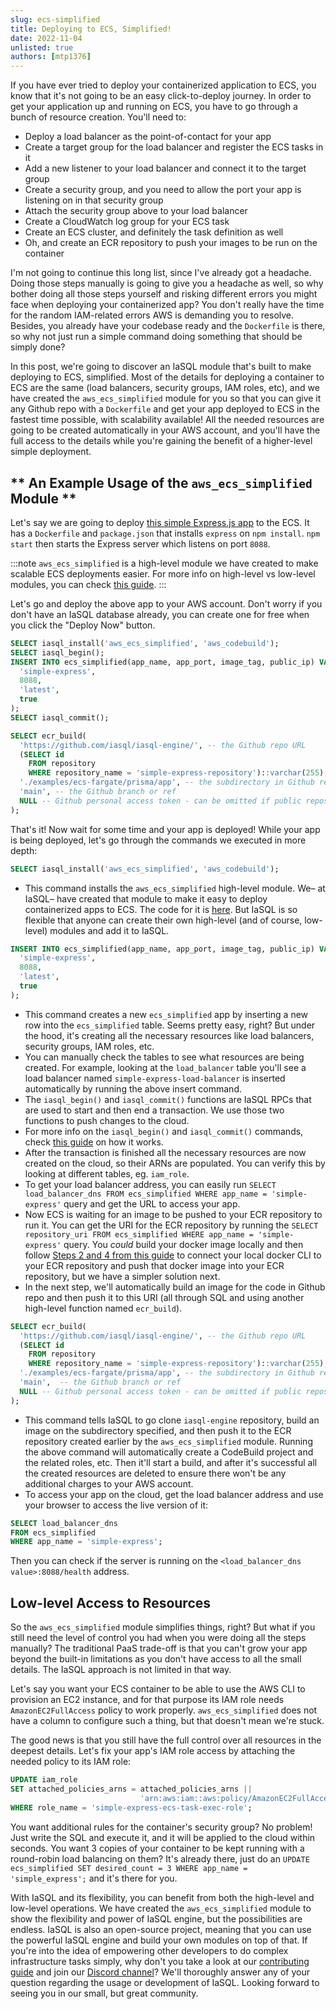 ```yaml
---
slug: ecs-simplified
title: Deploying to ECS, Simplified!
date: 2022-11-04
unlisted: true
authors: [mtp1376]
---
```

If you have ever tried to deploy your containerized application to ECS, you know that it's not going to be an easy click-to-deploy journey. In order to get your application up and running on ECS, you have to go through a bunch of resource creation. You'll need to:
- Deploy a load balancer as the point-of-contact for your app
- Create a target group for the load balancer and register the ECS tasks in it
- Add a new listener to your load balancer and connect it to the target group
- Create a security group, and you need to allow the port your app is listening on in that security group
- Attach the security group above to your load balancer
- Create a CloudWatch log group for your ECS task
- Create an ECS cluster, and definitely the task definition as well
- Oh, and create an ECR repository to push your images to be run on the container

I'm not going to continue this long list, since I've already got a headache. Doing those steps manually is going to give you a headache as well, so why bother doing all those steps yourself and risking different errors you might face when deploying your containerized app? You don't really have the time for the random IAM-related errors AWS is demanding you to resolve. Besides, you already have your codebase ready and the `Dockerfile` is there, so why not just run a simple command doing something that should be simply done?

In this post, we're going to discover an IaSQL module that's built to make deploying to ECS, simplified. Most of the details for deploying a container to ECS are the same (load balancers, security groups, IAM roles, etc), and we have created the `aws_ecs_simplified` module for you so that you can give it any Github repo with a `Dockerfile` and get your app deployed to ECS in the fastest time possible, with scalability available! All the needed resources are going to be created automatically in your AWS account, and you'll have the full access to the details while you're gaining the benefit of a higher-level simple deployment.

## ** An Example Usage of the `aws_ecs_simplified` Module **

Let's say we are going to deploy [this simple Express.js app](https://github.com/iasql/iasql-engine/tree/main/examples/ecs-fargate/prisma/app) to the ECS. It has a `Dockerfile` and `package.json` that installs `express` on `npm install`. `npm start` then starts the Express server which listens on port `8088`.

:::note
`aws_ecs_simplified` is a high-level module we have created to make scalable ECS deployments easier. For more info on high-level vs low-level modules, you can check [this guide](https://iasql.com/docs/low-level-vs-high-level/).
:::

Let's go and deploy the above app to your AWS account. Don't worry if you don't have an IaSQL database already, you can create one for free when you click the "Deploy Now" button.
```sql title="Deploy a simple Express.js app from a Github repository to ECS" showLineNumbers TheButton="Deploy Now"
SELECT iasql_install('aws_ecs_simplified', 'aws_codebuild');
SELECT iasql_begin();
INSERT INTO ecs_simplified(app_name, app_port, image_tag, public_ip) VALUES(
  'simple-express',
  8088,
  'latest',
  true
);
SELECT iasql_commit();

SELECT ecr_build(
  'https://github.com/iasql/iasql-engine/', -- the Github repo URL
  (SELECT id
    FROM repository
    WHERE repository_name = 'simple-express-repository')::varchar(255), -- ECR repo for the image to be pushed
  './examples/ecs-fargate/prisma/app', -- the subdirectory in Github repo
  'main', -- the Github branch or ref
  NULL -- Github personal access token - can be omitted if public repository
);
```
That's it! Now wait for some time and your app is deployed! While your app is being deployed, let's go through the commands we executed in more depth:
```sql
SELECT iasql_install('aws_ecs_simplified', 'aws_codebuild');
```
- This command installs the `aws_ecs_simplified` high-level module. We– at IaSQL– have created that module to make it easy to deploy containerized apps to ECS. The code for it is [here](https://github.com/iasql/iasql-engine/blob/v0.0.22/src/modules/0.0.23/aws_ecs_simplified/sql/after_install.sql). But IaSQL is so flexible that anyone can create their own high-level (and of course, low-level) modules and add it to IaSQL.
```sql
INSERT INTO ecs_simplified(app_name, app_port, image_tag, public_ip) VALUES(
  'simple-express',
  8088,
  'latest',
  true
);
```
- This command creates a new `ecs_simplified` app by inserting a new row into the `ecs_simplified` table. Seems pretty easy, right? But under the hood, it's creating all the necessary resources like load balancers, security groups, IAM roles, etc.
- You can manually check the tables to see what resources are being created. For example, looking at the `load_balancer` table you'll see a load balancer named `simple-express-load-balancer` is inserted automatically by running the above insert command.
- The `iasql_begin()` and `iasql_commit()` functions are IaSQL RPCs that are used to start and then end a transaction. We use those two functions to push changes to the cloud.
- For more info on the `iasql_begin()` and `iasql_commit()` commands, check [this guide](https://iasql.com/docs/transaction/) on how it works.
- After the transaction is finished all the necessary resources are now created on the cloud, so their ARNs are populated. You can verify this by looking at different tables, eg. `iam_role`.
- To get your load balancer address, you can easily run `SELECT load_balancer_dns FROM ecs_simplified WHERE app_name = 'simple-express'` query and get the URL to access your app.
- Now ECS is waiting for an image to be pushed to your ECR repository to run it. You can get the URI for the ECR repository by running the `SELECT repository_uri FROM ecs_simplified WHERE app_name = 'simple-express'` query.  You *could* build your docker image locally and then follow [Steps 2 and 4 from this guide](https://docs.aws.amazon.com/AmazonECR/latest/userguide/getting-started-cli.html) to connect your local docker CLI to your ECR repository and push that docker image into your ECR repository, but we have a simpler solution next.
- In the next step, we'll automatically build an image for the code in Github repo and then push it to this URI (all through SQL and using another high-level function named `ecr_build`).
```sql
SELECT ecr_build(
  'https://github.com/iasql/iasql-engine/', -- the Github repo URL
  (SELECT id
    FROM repository
    WHERE repository_name = 'simple-express-repository')::varchar(255), -- ECR repo for the image to be pushed
  './examples/ecs-fargate/prisma/app', -- the subdirectory in Github repo
  'main',  -- the Github branch or ref
  NULL -- Github personal access token - can be omitted if public repository
);
```
- This command tells IaSQL to go clone `iasql-engine` repository, build an image on the subdirectory specified, and then push it to the ECR repository created earlier by the `aws_ecs_simplified` module. Running the above command will automatically create a CodeBuild project and the related roles, etc. Then it'll start a build, and after it's successful all the created resources are deleted to ensure there won't be any additional charges to your AWS account.
- To access your app on the cloud, get the load balancer address and use your browser to access the live version of it:
```sql
SELECT load_balancer_dns
FROM ecs_simplified
WHERE app_name = 'simple-express';
```
Then you can check if the server is running on the `<load_balancer_dns value>:8088/health` address.

## Low-level Access to Resources

So the `aws_ecs_simplified` module simplifies things, right? But what if you still need the level of control you had when you were doing all the steps manually? The traditional PaaS trade-off is that you can't grow your app beyond the built-in limitations as you don't have access to all the small details. The IaSQL approach is not limited in that way.

Let's say you want your ECS container to be able to use the AWS CLI to provision an EC2 instance, and for that purpose its IAM role needs `AmazonEC2FullAccess` policy to work properly. `aws_ecs_simplified` does not have a column to configure such a thing, but that doesn't mean we're stuck.

The good news is that you still have the full control over all resources in the deepest details. Let's fix your app's IAM role access by attaching the needed policy to its IAM role:
```sql
UPDATE iam_role
SET attached_policies_arns = attached_policies_arns ||
                             'arn:aws:iam::aws:policy/AmazonEC2FullAccess' -- attached_policies_arns is of text[] type
WHERE role_name = 'simple-express-ecs-task-exec-role';

```

You want additional rules for the container's security group? No problem! Just write the SQL and execute it, and it will be applied to the cloud within seconds. You want 3 copies of your container to be kept running with a round-robin load balancing on them? It's already there, just do an `UPDATE ecs_simplified SET desired_count = 3 WHERE app_name = 'simple_express';` and it's there for you.

With IaSQL and its flexibility, you can benefit from both the high-level and low-level operations. We have created the `aws_ecs_simplified` module to show the flexibility and power of IaSQL engine, but the possibilities are endless. IaSQL is also an open-source project, meaning that you can use the powerful IaSQL engine and build your own modules on top of that. If you're into the idea of empowering other developers to do complex infrastructure tasks simply, why don't you take a look at our [contributing guide](https://github.com/iasql/iasql-engine/blob/main/CONTRIBUTING.md) and join our [Discord channel](https://discord.com/invite/machGGczea)? We'll thoroughly answer any of your question regarding the usage or development of IaSQL. Looking forward to seeing you in our small, but great community.